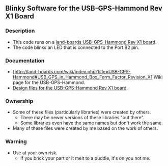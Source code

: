 == Blinky Software for the USB-GPS-Hammond Rev X1 Board ==

=== Description ===
*This code runs on a [http://land-boards.com/wiki/index.php?title=USB-GPS-Hammond#USB_GPS_in_Hammond_Box_Form_Factor_Revision_X1 land-boards USB-GPS-Hammond Rev X1 board].
*The code blinks an LED that is connected to the Port B2 pin.

=== Documentation ===

*[http://land-boards.com/wiki/index.php?title=USB-GPS-Hammond#USB_GPS_in_Hammond_Box_Form_Factor_Revision_X1 Wiki page for the USB-GPS-Hammond.
*[https://github.com/douggilliland/DougsPCBDesigns/tree/master/USB-GPS-Hammond Design files for the USB-GPS-Hammond Rev X1 board].

=== Ownership ===

* Some of these files (particularly libraries) were created by others.
** There may be newer versions of these libraries "out there".
** Some libraries even have the same names but don't work the same.
* Many of these files were created by me based on the work of others.

=== Warning ===

* Use at your own risk.
** If you brick your part or it melt to a puddle, it's on you not me.
